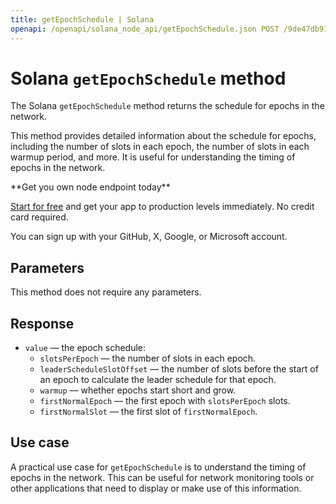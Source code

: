 ---
title: getEpochSchedule | Solana
openapi: /openapi/solana_node_api/getEpochSchedule.json POST /9de47db917d4f69168e3fed02217d15b
---

# Solana `getEpochSchedule` method

The Solana `getEpochSchedule` method returns the schedule for epochs in the network.

This method provides detailed information about the schedule for epochs, including the number of slots in each epoch, the number of slots in each warmup period, and more. It is useful for understanding the timing of epochs in the network.

<Check>
**Get you own node endpoint today**

[Start for free](https://console.chainstack.com/) and get your app to production levels immediately. No credit card required.

You can sign up with your GitHub, X, Google, or Microsoft account.
</Check>


## Parameters

This method does not require any parameters.

## Response

* `value` — the epoch schedule:
  + `slotsPerEpoch` — the number of slots in each epoch.
  + `leaderScheduleSlotOffset` — the number of slots before the start of an epoch to calculate the leader schedule for that epoch.
  + `warmup` — whether epochs start short and grow.
  + `firstNormalEpoch` — the first epoch with `slotsPerEpoch` slots.
  + `firstNormalSlot` — the first slot of `firstNormalEpoch`.

## Use case

A practical use case for `getEpochSchedule` is to understand the timing of epochs in the network. This can be useful for network monitoring tools or other applications that need to display or make use of this information.
